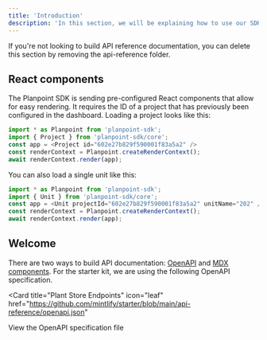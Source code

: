```yaml
---
title: 'Introduction'
description: 'In this section, we will be explaining how to use our SDK for implementation into your software.'
---
```


<Note>
  If you're not looking to build API reference documentation, you can delete
  this section by removing the api-reference folder.
</Note>

## React components

The Planpoint SDK is sending pre-configured React components that allow for easy rendering. It requires the ID of a project that has previously been configured in the dashboard. Loading a project looks like this:


```JavaScript JavaScript
import * as Planpoint from 'planpoint-sdk';
import { Project } from 'planpoint-sdk/core';
const app = <Project id="602e27b829f590001f83a5a2" />
const renderContext = Planpoint.createRenderContext();
await renderContext.render(app);
```

You can also load a single unit like this:

```JavaScript JavaScript
import * as Planpoint from 'planpoint-sdk';
import { Unit } from 'planpoint-sdk/core';
const app = <Unit projectId="602e27b829f590001f83a5a2" unitName="202" />
const renderContext = Planpoint.createRenderContext();
await renderContext.render(app);
```

## Welcome

There are two ways to build API documentation: [OpenAPI](https://mintlify.com/docs/api-playground/openapi/setup) and [MDX components](https://mintlify.com/docs/api-playground/mdx/configuration). For the starter kit, we are using the following OpenAPI specification.

<Card
  title="Plant Store Endpoints"
  icon="leaf"
  href="https://github.com/mintlify/starter/blob/main/api-reference/openapi.json"
>
  View the OpenAPI specification file
</Card>
